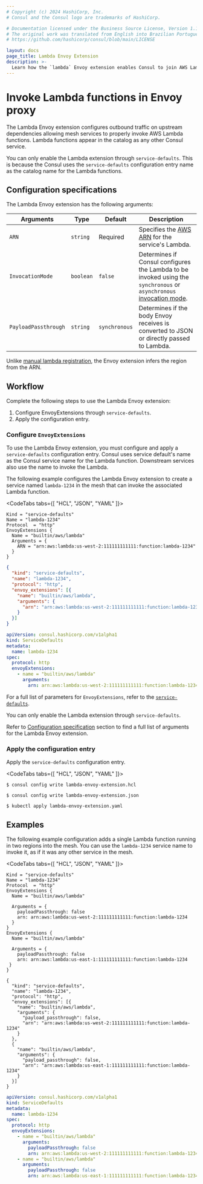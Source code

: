 ```yaml
---
# Copyright (c) 2024 HashiCorp, Inc.
# Consul and the Consul logo are trademarks of HashiCorp.

# Documentation licensed under the Business Source License, Version 1.1.
# The original work was translated from English into Brazilian Portuguese.
# https://github.com/hashicorp/consul/blob/main/LICENSE

layout: docs
page_title: Lambda Envoy Extension
description: >-
  Learn how the `lambda` Envoy extension enables Consul to join AWS Lambda functions to its service mesh.
---
```


# Invoke Lambda functions in Envoy proxy

The Lambda Envoy extension configures outbound traffic on upstream dependencies allowing mesh services to properly invoke AWS Lambda functions. Lambda functions appear in the catalog as any other Consul service.

You can only enable the Lambda extension through `service-defaults`. This is because the Consul uses the `service-defaults` configuration entry name as the catalog name for the Lambda functions.

## Configuration specifications

The Lambda Envoy extension has the following arguments:

| Arguments        | Type      | Default  | Description                                                                      |
| ---------------- | ----------| -------- | -------------------------------------------------------------------------------- |
| `ARN`            | `string`  | Required | Specifies the [AWS ARN](https://docs.aws.amazon.com/general/latest/gr/aws-arns-and-namespaces.html) for the service's Lambda. |
| `InvocationMode` | `boolean` | `false`  | Determines if Consul configures the Lambda to be invoked using the `synchronous` or `asynchronous` [invocation mode](https://docs.aws.amazon.com/lambda/latest/operatorguide/invocation-modes.html). |
| `PayloadPassthrough` | `string` | `synchronous` | Determines if the body Envoy receives is converted to JSON or directly passed to Lambda. |

Unlike [manual lambda registration](/consul/docs/register/service/lambda/manual#supported-meta-fields), the Envoy extension infers the region from the ARN.

## Workflow

Complete the following steps to use the Lambda Envoy extension:

1. Configure EnvoyExtensions through `service-defaults`.
1. Apply the configuration entry.

### Configure `EnvoyExtensions`

To use the Lambda Envoy extension, you must configure and apply a `service-defaults` configuration entry. Consul uses service default's name as the Consul service name for the Lambda function. Downstream services also use the name to invoke the Lambda.

The following example configures the Lambda Envoy extension to create a service named `lambda-1234` in the mesh that can invoke the associated Lambda function.

<CodeTabs tabs={[ "HCL", "JSON", "YAML" ]}>
<CodeBlockConfig filename="lambda-envoy-extension.hcl">

```hcl
Kind = "service-defaults"
Name = "lambda-1234"
Protocol  = "http"
EnvoyExtensions {
  Name = "builtin/aws/lambda"
  Arguments = {
    ARN = "arn:aws:lambda:us-west-2:111111111111:function:lambda-1234"
  }
}
```

</CodeBlockConfig>
<CodeBlockConfig filename="lambda-envoy-extension.json">

```json
{
  "kind": "service-defaults",
  "name": "lambda-1234",
  "protocol": "http",
  "envoy_extensions": [{
    "name": "builtin/aws/lambda",
    "arguments": {
      "arn": "arn:aws:lambda:us-west-2:111111111111:function:lambda-1234"
    }
  }]
}
```

</CodeBlockConfig>
<CodeBlockConfig filename="lambda-envoy-extension.yaml">

```yaml
apiVersion: consul.hashicorp.com/v1alpha1
kind: ServiceDefaults
metadata:
  name: lambda-1234
spec:
  protocol: http
  envoyExtensions:
    - name = "builtin/aws/lambda"
      arguments:
        arn: arn:aws:lambda:us-west-2:111111111111:function:lambda-1234
```

</CodeBlockConfig>
</CodeTabs>

For a full list of parameters for `EnvoyExtensions`, refer to the [`service-defaults`](/consul/docs/reference/config-entry/service-defaults#envoyextensions).

<Note> You can only enable the Lambda extension through `service-defaults`. </Note>

Refer to [Configuration specification](#configuration-specification) section to find a full list of arguments for the Lambda Envoy extension.

### Apply the configuration entry

Apply the `service-defaults` configuration entry.

<CodeTabs tabs={[ "HCL", "JSON", "YAML" ]}>

```shell-session
$ consul config write lambda-envoy-extension.hcl
```

```shell-session
$ consul config write lambda-envoy-extension.json
```

```shell-session
$ kubectl apply lambda-envoy-extension.yaml
```

</CodeTabs>

## Examples

The following example configuration adds a single Lambda function running in two regions into the mesh. You can use the `lambda-1234` service name to invoke it, as if it was any other service in the mesh.

<CodeTabs tabs={[ "HCL", "JSON", "YAML" ]}>
<CodeBlockConfig filename="lambda-envoy-extension.hcl">

```hcl
Kind = "service-defaults"
Name = "lambda-1234"
Protocol  = "http"
EnvoyExtensions {
  Name = "builtin/aws/lambda"

  Arguments = {
    payloadPassthrough: false
    arn: arn:aws:lambda:us-west-2:111111111111:function:lambda-1234
  }
}
EnvoyExtensions {
  Name = "builtin/aws/lambda"

  Arguments = {
    payloadPassthrough: false
    arn: arn:aws:lambda:us-east-1:111111111111:function:lambda-1234
 }
}
```

</CodeBlockConfig>
<CodeBlockConfig filename="lambda-envoy-extension.json">

```hcl
{
  "kind": "service-defaults",
  "name": "lambda-1234",
  "protocol": "http",
  "envoy_extensions": [{
    "name": "builtin/aws/lambda",
    "arguments": {
      "payload_passthrough": false,
      "arn": "arn:aws:lambda:us-west-2:111111111111:function:lambda-1234"
    }
  },
  {
    "name": "builtin/aws/lambda",
    "arguments": {
      "payload_passthrough": false,
      "arn": "arn:aws:lambda:us-east-1:111111111111:function:lambda-1234"
    }
  }]
}
```

</CodeBlockConfig>
<CodeBlockConfig filename="lambda-envoy-extension.yaml">

```yaml
apiVersion: consul.hashicorp.com/v1alpha1
kind: ServiceDefaults
metadata:
  name: lambda-1234
spec:
  protocol: http
  envoyExtensions:
    - name = "builtin/aws/lambda"
      arguments:
        payloadPassthrough: false
        arn: arn:aws:lambda:us-west-2:111111111111:function:lambda-1234
    - name = "builtin/aws/lambda"
      arguments:
        payloadPassthrough: false
        arn: arn:aws:lambda:us-east-1:111111111111:function:lambda-1234
```

</CodeBlockConfig>
</CodeTabs>
